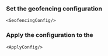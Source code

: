 
### **Set the geofencing configuration**

    <GeofencingConfig/>

<PlatformWrapper notAllowed="web">

### **Apply the configuration to the <Vg k="MESS_ENGINE" />**

    <ApplyConfig/>

</PlatformWrapper>
